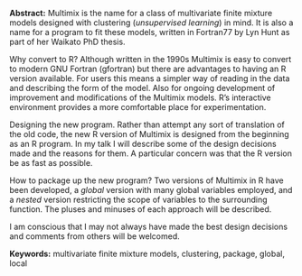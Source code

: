 <span>**Abstract:**</span> Multimix is the name for a class of multivariate finite mixture models
designed with clustering (<span>*unsupervised learning*</span>)
in mind. It is also a name for a program to fit these models,
written in Fortran77 by Lyn Hunt as part of her Waikato PhD thesis.

Why convert to R? Although written in the 1990s Multimix is easy to convert to modern
GNU Fortran (gfortran) but there are advantages to having an R
version available. For users this means a simpler way of reading in
the data and describing the form of the model. Also for ongoing
development of improvement and modifications of the Multimix models.
R’s interactive environment provides a more comfortable place
for experimentation.

Designing the new program. Rather than attempt any sort of translation of the old code, the new
R version of Multimix is designed from the beginning as an
R program. In my talk I will describe some of the design decisions
made and the reasons for them. A particular concern was that the R
version be as fast as possible.

How to package up the new program?
Two versions of Multimix in R have been developed, a
<span>*global*</span> version with many global variables employed,
and a <span>*nested*</span> version restricting the scope of
variables to the surrounding function. The pluses and minuses of
each approach will be described.

I am conscious that I may not always have made the best design decisions
and comments from others will be welcomed.

<span>**Keywords:**</span> multivariate finite mixture models,
clustering, package, global, local
